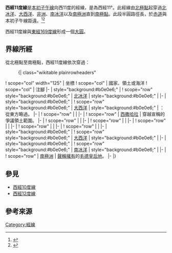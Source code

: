 {{NoteTA
|G1=地名
|G2=Toponym
}}
{{Location map-line|lon=-11}}
{{kml}}

'''西經11度線'''是[[本初子午線|本初子午線]]向西11度的經線，是為西經11°。此經線由[[北極點|北極點]]起穿過[[北冰洋|北冰洋]]、[[大西洋|大西洋]]、[[非洲|非洲]]、[[南冰洋|南冰洋]]以及[[南極洲|南極洲]]直到[[南極點|南極點]]。此段半圓路徑長{{convert|20003932|km}}，於[[赤道|赤道]]與本初子午線距{{convert|1225|km}}遠。<ref name="noaa">{{cite web | language =en | url =http://www.ngs.noaa.gov/PUBS_LIB/inverse.pdf | title =Direct and Inverse Solutions of Geodesics on the Ellipsoid with application of nested equation | author =T. Vincenty | date =1975-04 | accessdate =2017-05-17 | archive-date =2013-01-28 | archive-url =https://www.webcitation.org/6DzvSBPa5?url=http://www.ngs.noaa.gov/PUBS_LIB/inverse.pdf | dead-url =no }}</ref><ref name="latlon">{{cite web
 | language = en
 | url = http://www.movable-type.co.uk/scripts/latlong-vincenty.html
 | title = Vincenty formula for distance between two Latitude/Longitude points
 | website = Movable type scripts
 | accessdate = 2017-05-17
 | archive-date = 2013-01-28
 | archive-url = https://www.webcitation.org/6DzvScM3g?url=http://www.movable-type.co.uk/scripts/latlong-vincenty.html
 | dead-url = yes
 }}</ref>

西經11度線與[[東經169度線|東經169度線]]形成一個[[大圓|大圓]]。

==界線所經==
從北極點至南極點，西經11度線依次穿過：

:{| class="wikitable plainrowheaders"
! scope="col" width="125" | 坐標
! scope="col" | 國家、領土或海洋
! scope="col" | 注腳
|-
| style="background:#b0e0e6;" | {{Coord|90|0|N|11|0|W|type:waterbody|name=Arctic Ocean}}
! scope="row" style="background:#b0e0e6;" | [[北冰洋|北冰洋]]
| style="background:#b0e0e6;" |
|-
| style="background:#b0e0e6;" | {{Coord|82|15|N|11|0|W|type:waterbody|name=Atlantic Ocean}}
! scope="row" style="background:#b0e0e6;" | [[大西洋|大西洋]]
| style="background:#b0e0e6;" | {{GRL}}：從{{le|東北角 (格陵蘭)|Nordostrundingen|東北角}}東方略過。
|-
| {{Coord|28|47|N|11|0|W|type:country|name=Morocco}}
! scope="row" | {{MAR}}
|
|-
| {{Coord|27|40|N|11|0|W|type:country|name=Western Sahara}}
! scope="row" | [[西撒哈拉|西撒哈拉]]
|  穿越{{MAR}}宣稱的爭議領土範圍。
|-
| {{Coord|26|0|N|11|0|W|type:country|name=Mauritania}}
! scope="row" | {{MRT}}
|
|-
| {{Coord|15|14|N|11|0|W|type:country|name=Mali}}
! scope="row" | {{MLI}}
|
|-
| {{Coord|12|12|N|11|0|W|type:country|name=Guinea}}
! scope="row" | {{GIN}}
|
|-
| {{Coord|9|45|N|11|0|W|type:country|name=Sierra Leone}}
! scope="row" | {{SLE}}
|
|-
| {{Coord|7|27|N|11|0|W|type:country|name=Liberia}}
! scope="row" | {{LBR}}
|
|-
| style="background:#b0e0e6;" | {{Coord|6|33|N|11|0|W|type:waterbody|name=Atlantic Ocean}}
! scope="row" style="background:#b0e0e6;" | [[大西洋|大西洋]]
| style="background:#b0e0e6;" |
|-
| style="background:#b0e0e6;" | {{Coord|60|0|S|11|0|W|type:waterbody|name=Southern Ocean}}
! scope="row" style="background:#b0e0e6;" | [[南冰洋|南冰洋]]
| style="background:#b0e0e6;" |
|-
| {{Coord|71|1|S|11|0|W|type:country|name=Antarctica}}
! scope="row" | [[南極洲|南極洲]]
| {{NOR}}[[南極領地|聲稱擁有]]的[[毛德皇后地|毛德皇后地]]。
|-
|}

==參見==
*[[西經10度線|西經10度線]]
*[[西經12度線|西經12度線]]

==參考來源==
{{reflist}}

{{Clear}}
{{geographical coordinates|state=collapsed}}

[[Category:經線|Category:經線]]